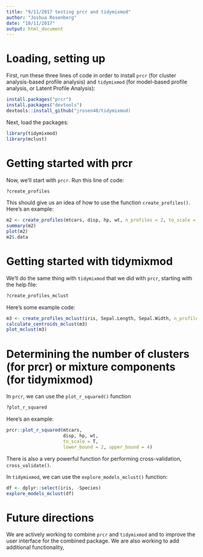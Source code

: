 ```yaml
---
title: "9/11/2017 testing prcr and tidymixmod"
author: "Joshua Rosenberg"
date: "10/11/2017"
output: html_document
---
```


# Loading, setting up 

First, run these three lines of code in order to install `prcr` (for cluster analysis-based profile analysis) and `tidymixmod` (for model-based profile analysis, or Latent Profile Analysis):

```r
install.packages("prcr")
install.packages("devtools")
devtools::install_github("jrosen48/tidymixmod)
```

Next, load the packages:

```r
library(tidymixmod)
library(mclust)
```

# Getting started with prcr

Now, we'll start with `prcr`. Run this line of code:

```r
?create_profiles
```

This should give us an idea of how to use the function `create_profiles()`. Here's an example:

```r
m2 <- create_profiles(mtcars, disp, hp, wt, n_profiles = 2, to_scale = TRUE)
summary(m2)
plot(m2)
m2$.data
```

# Getting started with tidymixmod

We'll do the same thing with `tidymixmod` that we did with `prcr`, starting with the help file:

```r
?create_profiles_mclust
```

Here's some example code:

```r
m3 <- create_profiles_mclust(iris, Sepal.Length, Sepal.Width, n_profiles = 3, model = 1, to_return="mclust")
calculate_centroids_mclust(m3)
plot_mclust(m3)
```

# Determining the number of clusters (for prcr) or mixture components (for tidymixmod)

In `prcr`, we can use the `plot_r_squared()` function

```r
?plot_r_squared
```

Here's an example:

```r
prcr::plot_r_squared(mtcars, 
                     disp, hp, wt,
                     to_scale = T,
                     lower_bound = 2, upper_bound = 4)
```

There is also a very powerful function for performing cross-validation, `cross_validate()`.

In `tidymixmod`, we can use the `explore_models_mclust()` function:

```r
df <- dplyr::select(iris, -Species)
explore_models_mclust(df)
```

# Future directions

We are actively working to combine `prcr` and `tidymixmod` and to improve the user interface for the combined package. We are also working to add additional functionality, 
